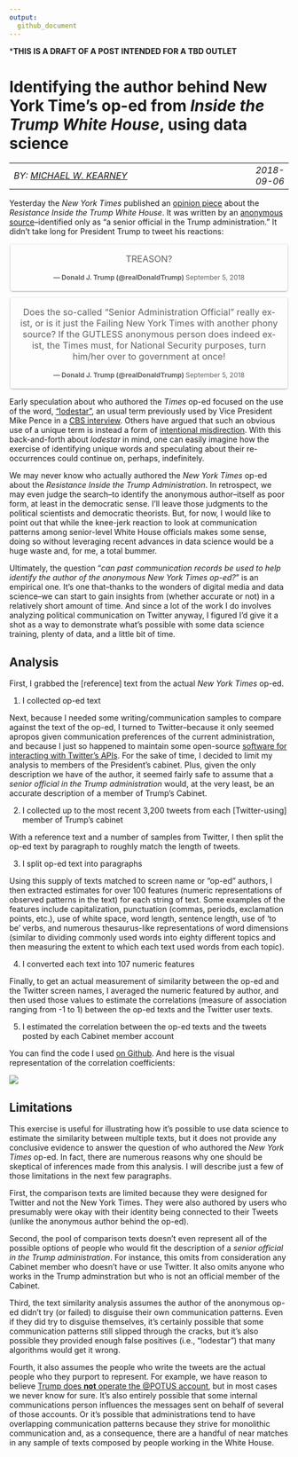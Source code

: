 ```yaml
---
output:
  github_document
---
```


***THIS IS A DRAFT OF A POST INTENDED FOR A TBD OUTLET**

# Identifying the author behind New York Time's op-ed from *Inside the Trump White House*, using data science

|                                               |                         |
|-----------------------------------------------|-------------------------|
|*BY: [MICHAEL W. KEARNEY](https://mikewk.com)* | *2018-09-06*            |

Yesterday the *New York Times* published an [opinion piece](https://www.nytimes.com/2018/09/05/opinion/trump-white-house-anonymous-resistance.html) about the *Resistance Inside the Trump White House*. It was written by an [anonymous source](https://www.nytimes.com/2018/09/06/podcasts/the-daily/trump-administration-official-anonymous-op-ed.html)–identified only as "a senior official in the Trump administration." It didn't take long for President Trump to tweet his reactions:

<blockquote align="center" class="twitter-tweet" data-lang="en"><p lang="en" dir="ltr">TREASON?</p>&mdash; Donald J. Trump (@realDonaldTrump) <a href="https://twitter.com/realDonaldTrump/status/1037464177269514240?ref_src=twsrc%5Etfw">September 5, 2018</a></blockquote>
<script async src="https://platform.twitter.com/widgets.js" charset="utf-8"></script> 

<blockquote align="center" class="twitter-tweet" data-lang="en"><p lang="en" dir="ltr">Does the so-called “Senior Administration Official” really exist, or is it just the Failing New York Times with another phony source? If the GUTLESS anonymous person does indeed exist, the Times must, for National Security purposes, turn him/her over to government at once!</p>&mdash; Donald J. Trump (@realDonaldTrump) <a href="https://twitter.com/realDonaldTrump/status/1037485664433070080?ref_src=twsrc%5Etfw">September 5, 2018</a></blockquote>
<script async src="https://platform.twitter.com/widgets.js" charset="utf-8"></script>


Early speculation about who authored the *Times* op-ed focused on the use of the word, ["lodestar"](https://www.huffingtonpost.com/entry/lodestar-mike-pence-anonymous-new-york-times_us_5b905dd5e4b0511db3dec1e1), an usual term previously used by Vice President Mike Pence in a [CBS interview](https://www.cbsnews.com/news/mike-pence-pledges-proper-separation-donald-trump-business-empire/). Others have argued that such an obvious use of a unique term is instead a form of [intentional misdirection](https://www.independent.co.uk/news/world/americas/us-politics/lodestar-mike-pence-donald-trump-new-york-times-op-ed-latest-who-author-identity-a8525381.html). With this back-and-forth about *lodestar* in mind, one can easily imagine how the exercise of identifying unique words and speculating about their re-occurrences could continue on, perhaps, indefinitely.

We may never know who actually authored the *New York Times* op-ed about the *Resistance Inside the Trump Administration*. In retrospect, we may even judge the search–to identify the anonymous author–itself as poor form, at least in the democratic sense. I'll leave those judgments to the political scientists and democratic theorists. But, for now, I would like to point out that while the knee-jerk reaction to look at communication patterns among senior-level White House officials makes some sense, doing so without leveraging recent advances in data science would be a huge waste and, for me, a total bummer.

Ultimately, the question "*can past communication records be used to help identify the author of the anonymous New York Times op-ed?*" is an empirical one. It's one that--thanks to the wonders of digital media and data science--we can start to gain insights from (whether accurate or not) in a relatively short amount of time. And since a lot of the work I do involves analyzing political communication on Twitter anyway, I figured I'd give it a shot as a way to demonstrate what's possible with some data science training, plenty of data, and a little bit of time.

## Analysis

First, I grabbed the [reference] text from the actual *New York Times* op-ed.

1. I collected op-ed text

Next, because I needed some writing/communication samples to compare against the text of the op-ed, I turned to Twitter–because it only seemed apropos given communication preferences of the current administration, and because I just so happened to maintain some open-source [software for interacting with Twitter's APIs](https://rtweet.inf). For the sake of time, I decided to limit my analysis to members of the President's cabinet. Plus, given the only description we have of the author, it seemed fairly safe to assume that a *senior official in the Trump administration* would, at the very least, be an accurate description of a member of Trump's Cabinet.

2. I collected up to the most recent 3,200 tweets from each [Twitter-using] member of Trump's cabinet

With a reference text and a number of samples from Twitter, I then split the op-ed text by paragraph to roughly match the length of tweets.

3. I split op-ed text into paragraphs

Using this supply of texts matched to screen name or "op-ed" authors, I then extracted estimates for over 100 features (numeric representations of observed patterns in the text) for each string of text. Some examples of the features include capitalization, punctuation (commas, periods, exclamation points, etc.), use of white space, word length, sentence length, use of 'to be' verbs, and numerous thesaurus-like representations of word dimensions (similar to dividing commonly used words into eighty different topics and then measuring the extent to which each text used words from each topic).

4. I converted each text into 107 numeric features

Finally, to get an actual measurement of similarity between the op-ed and the Twitter screen names, I averaged the numeric featured by author, and then used those values to estimate the correlations (measure of association ranging from -1 to 1) between the op-ed texts and the Twitter user texts.

5. I estimated the correlation between the op-ed texts and the tweets posted by each Cabinet member account

You can find the code I used [on Github](https://github.com/mkearney/resist_oped). And here is the visual representation of the correlation coefficients:

<p style="align:center"> <img src="plot.png"/> </p>

## Limitations

This exercise is useful for illustrating how it's possible to use data science to estimate the similarity between multiple texts, but it does not provide any conclusive evidence to answer the question of who authored the *New York Times* op-ed. In fact, there are numerous reasons why one should be skeptical of inferences made from this analysis. I will describe just a few of those limitations in the next few paragraphs.

First, the comparison texts are limited because they were designed for Twitter and not the New York Times. They were also authored by users who presumably were okay with their identity being connected to their Tweets (unlike the anonymous author behind the op-ed).

Second, the pool of comparison texts doesn't even represent all of the possible options of people who would fit the description of a *senior official in the Trump administration*. For instance, this omits from consideration any Cabinet member who doesn't have or use Twitter. It also omits anyone who works in the Trump adminstration but who is not an official member of the Cabinet.

Third, the text similarity analysis assumes the author of the anonymous op-ed didn't try (or failed) to disguise their own communication patterns. Even if they did try to disguise themselves, it's certainly possible that some communication patterns still slipped through the cracks, but it's also possible they provided enough false positives (i.e., "lodestar") that many algorithms would get it wrong. 

Fourth, it also assumes the people who write the tweets are the actual people who they purport to represent. For example, we have reason to believe 
[Trump does **not** operate the \@POTUS account](https://nypost.com/2017/01/16/donald-trump-wont-be-using-the-potus-twitter-account/), but in most cases we never know for sure. It's also entirely possible that some internal communications person influences the messages sent on behalf of several of those accounts. Or it's possible that administrations tend to have overlapping communication patterns because they strive for monolithic communication and, as a consequence, there are a handful of near matches in any sample of texts composed by people working in the White House.



<style>

blockquote.twitter-tweet {
  font-size: 12px;
  font-weight: bold;
  line-height: 16px;
  border-color: #eee #ddd #bbb;
  border-radius: 5px;
  border-style: solid;
  border-width: 1px;
  box-shadow: 0 1px 3px rgba(0, 0, 0, 0.15);
  margin: 10px auto;
  padding: 0 16px 16px 16px;
  max-width: 468px;
}

blockquote.twitter-tweet p {
  font-size: 16px;
  font-weight: normal;
  line-height: 20px;
}

blockquote.twitter-tweet a {
  color: inherit;
  font-weight: normal;
  text-decoration: none;
  outline: 0 none;
}

blockquote.twitter-tweet a:hover,
blockquote.twitter-tweet a:focus {
  text-decoration: underline;
}

td {width: 100%;}

table th, table td, table tr, table {border: 0}

.twitter-widget-0 {
margin-left: auto;
margin-right: auto;
}
</style>
